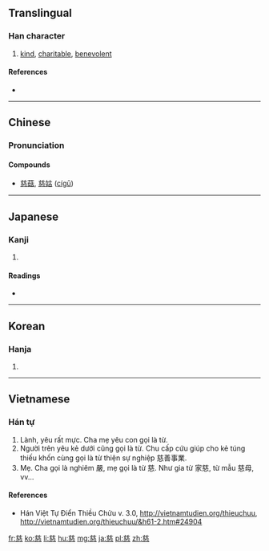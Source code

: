 ==Translingual==

===Han character===
{{Han char|rn=61|rad=心|as=10|sn=14|four=8033<sub>3</sub>|canj=廿女戈心 (TVIP)|ids=⿱[[兹]][[心]]}}

# [[kind]], [[charitable]], [[benevolent]]

====References====
* {{Han ref|kx=0397.250|dkj=10980|dj=0736.190|hdz=42324.030|uh=6148|ud=24904|bh=B74F|bd=46927}}

----

==Chinese==
{{zh-hanzi-box|[[慈]]}}

===Pronunciation===
{{zh-pron
|m=cí
|c=ci4
|h=pfs=chhṳ̀
|mc=y
|oc=y
|ma=
|cat=a
}}

====Compounds====
* [[慈菇]], [[慈姑]] ([[cígū]])

----

==Japanese==

===Kanji===
{{ja-kanji|grade=c|rs=心10}}

# {{defn|lang=ja|sort=心10}}

====Readings====
* {{ja-readings|goon=[[じ]] (ji)|kanon=[[し]] (shi)|kun=[[いつくしむ]] (itsukushimu), [[いつくしみ]] (itsukushimi)}}

----

==Korean==

===Hanja===
{{ko-hanja|hangeul=[[자]]|eumhun=|rv=ja|mr=cha|y=ca}}

# {{defn|lang=ko|sort=心10}}

----

==Vietnamese==

===Hán tự===
{{vi-hantu|[[từ]]|rs=心10}}

# Lành, yêu rất mực. Cha mẹ yêu con gọi là từ.
# Người trên yêu kẻ dưới cũng gọi là từ. Chu cấp cứu giúp cho kẻ túng thiếu khốn cùng gọi là từ thiện sự nghiệp 慈善事業.
# Mẹ. Cha gọi là nghiêm 嚴, mẹ gọi là từ 慈. Như gia từ 家慈, từ mẫu 慈母, vv...

====References====
* Hán Việt Tự Điển Thiều Chửu v. 3.0, http://vietnamtudien.org/thieuchuu, http://vietnamtudien.org/thieuchuu/&h61-2.htm#24904

[[fr:慈]]
[[ko:慈]]
[[li:慈]]
[[hu:慈]]
[[mg:慈]]
[[ja:慈]]
[[pl:慈]]
[[zh:慈]]